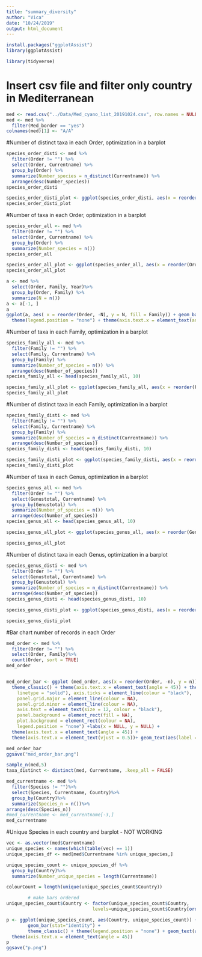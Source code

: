 ```yaml
---
title: "summary_diversity"
author: "Vica"
date: "10/24/2019"
output: html_document
---
```



```r
install.packages("ggplotAssist")
library(ggplotAssist)
```


```r
library(tidyverse)
```

# Insert csv file and filter only country in Mediterranean

```r
med <- read.csv("../Data/Med_cyano_list_20191024.csv", row.names = NULL)
med <- med %>% 
  filter(Med_border == "yes")
colnames(med)[1] <- "A/A"
```

#Number of distinct taxa in each Order, optimization in a barplot

```r
species_order_disti <- med %>% 
  filter(Order != "") %>%
  select(Order, Currentname) %>% 
  group_by(Order) %>% 
  summarize(Number_species = n_distinct(Currentname)) %>% 
  arrange(desc(Number_species))
species_order_disti

species_order_disti_plot <- ggplot(species_order_disti, aes(x = reorder(Order, -Number_species), y = Number_species, fill = Order)) + geom_bar(stat = "identity") + theme(legend.position = "none") + theme(axis.text.x = element_text(angle = 45)) + geom_text(aes(label = Number_species))
species_order_disti_plot
```

#Number of taxa in each Order, optimization in a barplot

```r
species_order_all <- med %>% 
  filter(Order != "") %>%
  select(Order, Currentname) %>% 
  group_by(Order) %>% 
  summarize(Number_species = n())
species_order_all

species_order_all_plot <- ggplot(species_order_all, aes(x = reorder(Order, -Number_species), y = Number_species, fill = Order)) + geom_bar(stat = "identity") + theme(legend.position = "none") + theme(axis.text.x = element_text(angle = 45)) + geom_text(aes(label = Number_species))
species_order_all_plot
```

```r
a <- med %>%
  select(Order, Family, Year)%>%
  group_by(Order, Family) %>% 
  summarize(N = n())
a <- a[-1, ]
a
ggplot(a, aes( x = reorder(Order, -N), y = N, fill = Family)) + geom_bar(stat = "identity") + 
  theme(legend.position = "none") + theme(axis.text.x = element_text(angle = 45))

```


#Number of taxa in each Family, optimization in a barplot

```r
species_family_all <- med %>%
  filter(Family != "") %>% 
  select(Family, Currentname) %>%
  group_by(Family) %>% 
  summarize(Number_of_species = n()) %>% 
  arrange(desc(Number_of_species))
species_family_all <- head(species_family_all, 10)

species_family_all_plot <- ggplot(species_family_all, aes(x = reorder(Family,-Number_of_species), y = Number_of_species, fill = Family)) + geom_bar(stat = "identity") + theme(axis.text.x = element_text(angle = 45)) + geom_text(aes(label = Number_of_species)) + theme(legend.position = "none")
species_family_all_plot
```

#Number of distinct taxa in each Family, optimization in a barplot

```r
species_family_disti <- med %>%
  filter(Family != "") %>% 
  select(Family, Currentname) %>%
  group_by(Family) %>% 
  summarize(Number_of_species = n_distinct(Currentname)) %>% 
  arrange(desc(Number_of_species))
species_family_disti <- head(species_family_disti, 10)

species_family_disti_plot <- ggplot(species_family_disti, aes(x = reorder(Family,-Number_of_species), y = Number_of_species, fill = Family)) + geom_bar(stat = "identity") + theme(axis.text.x = element_text(angle = 45)) + geom_text(aes(label = Number_of_species)) + theme(legend.position = "none")
species_family_disti_plot
```

#Number of  taxa in each Genus, optimization in a barplot

```r
species_genus_all <- med %>% 
  filter(Order != "") %>% 
  select(Genustotal, Currentname) %>% 
  group_by(Genustotal) %>% 
  summarize(Number_of_species = n()) %>% 
  arrange(desc(Number_of_species))
species_genus_all <- head(species_genus_all, 10)

species_genus_all_plot <- ggplot(species_genus_all, aes(x = reorder(Genustotal, - Number_of_species), y = Number_of_species, fill = Genustotal)) + geom_bar(stat = "identity")+ theme(axis.text.x = element_text(angle = 45)) + geom_text(aes(label = Number_of_species)) + theme(legend.position = "none")

species_genus_all_plot
```

#Number of distinct taxa in each Genus, optimization in a barplot

```r
species_genus_disti <- med %>% 
  filter(Order != "") %>% 
  select(Genustotal, Currentname) %>% 
  group_by(Genustotal) %>% 
  summarize(Number_of_species = n_distinct(Currentname)) %>% 
  arrange(desc(Number_of_species))
species_genus_disti <- head(species_genus_disti, 10)

species_genus_disti_plot <- ggplot(species_genus_disti, aes(x = reorder(Genustotal, - Number_of_species), y = Number_of_species, fill = Genustotal)) + geom_bar(stat = "identity")+ theme(axis.text.x = element_text(angle = 45)) + geom_text(aes(label = Number_of_species)) + theme(legend.position = "none")

species_genus_disti_plot
```

#Bar chart number of records in each Order

```r
med_order <- med %>%
  filter(Order != "") %>% 
  select(Order, Family)%>%
  count(Order, sort = TRUE)
med_order


med_order_bar <- ggplot (med_order, aes(x = reorder(Order, -n), y = n)) + geom_bar(stat = "identity")+
  theme_classic() + theme(axis.text.x = element_text(angle = 45)) + theme(axis.line = element_line(size = 0.2, 
    linetype = "solid"), axis.ticks = element_line(colour = "black"), 
    panel.grid.major = element_line(colour = NA), 
    panel.grid.minor = element_line(colour = NA), 
    axis.text = element_text(size = 12, colour = "black"), 
    panel.background = element_rect(fill = NA), 
    plot.background = element_rect(colour = NA), 
    legend.position = "none") +labs(x = NULL, y = NULL) + 
  theme(axis.text.x = element_text(angle = 45)) +
  theme(axis.text.x = element_text(vjust = 0.5))+ geom_text(aes(label = n), vjust = 1.6, color = "white", size = 3.5)

med_order_bar
ggsave("med_order_bar.png")
```


```r
sample_n(med,5)
taxa_distinct <- distinct(med, Currentname, .keep_all = FALSE)
```



```r
med_currentname <- med %>%
  filter(Species != "")%>%
  select(Species, Currentname, Country)%>%
  group_by(Country)%>%
  summarize(Species_n = n())%>%
arrange(desc(Species_n))
#med_currentname <- med_currentname[-3,]
med_currentname
```

#Unique Species in each country and barplot - NOT WORKING

```r
vec <- as.vector(med$Currentname)
unique_species <- names(which(table(vec) == 1))
unique_species_df <- med[med$Currentname %in% unique_species,]

unique_species_count <- unique_species_df %>% 
  group_by(Country)%>%
  summarize(Number_unique_species = length(Currentname))

colourCount = length(unique(unique_species_count$Country))

        # make bars ordered
unique_species_count$Country <- factor(unique_species_count$Country, 
                                levels=unique_species_count$Country[order(unique_species_count$count, decreasing = T)])

p <- ggplot(unique_species_count, aes(Country, unique_species_count)) +
        geom_bar(stat="identity") +
        theme_classic() + theme(legend.position = "none") + geom_text(aes(label=unique_species_count), vjust=1, colour = "white") +
  theme(axis.text.x = element_text(angle = 45))
p
ggsave("p.png")
```


